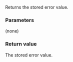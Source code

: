{{cpp/error/error_condition/title | value}}
{{cpp/error/error_condition/navbar}}
{{dcl begin}}
{{dcl | since=c++11 |
int value() const noexcept;
}}
{{dcl end}}

Returns the stored error value.

===Parameters===
(none)

===Return value===
The stored error value.

{{langlinks|ja|ru|zh}}